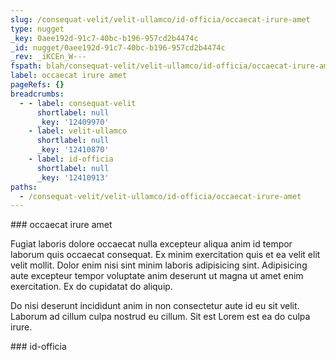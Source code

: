 ```yaml
---
slug: /consequat-velit/velit-ullamco/id-officia/occaecat-irure-amet
type: nugget
_key: 0aee192d-91c7-40bc-b196-957cd2b4474c
_id: nugget/0aee192d-91c7-40bc-b196-957cd2b4474c
_rev: _iKCEn_W---
fspath: blah/consequat-velit/velit-ullamco/id-officia/occaecat-irure-amet.md
label: occaecat irure amet
pageRefs: {}
breadcrumbs:
  - - label: consequat-velit
      shortlabel: null
      _key: '12409970'
    - label: velit-ullamco
      shortlabel: null
      _key: '12410870'
    - label: id-officia
      shortlabel: null
      _key: '12410913'
paths:
  - /consequat-velit/velit-ullamco/id-officia/occaecat-irure-amet
---
```


<NuggetArea>
<Nugget slug="/consequat-velit/velit-ullamco/id-officia/occaecat-irure-amet" type="nugget" _key="0aee192d-91c7-40bc-b196-957cd2b4474c" _id="nugget/0aee192d-91c7-40bc-b196-957cd2b4474c" _rev="_iKCEn_W---" fspath="blah/consequat-velit/velit-ullamco/id-officia/occaecat-irure-amet.md" label="occaecat irure amet" paths="/consequat-velit/velit-ullamco/id-officia/occaecat-irure-amet">
<NuggetBody>
### occaecat irure amet

Fugiat laboris dolore occaecat nulla excepteur aliqua anim id tempor laborum quis occaecat consequat. Ex minim exercitation quis et ea velit elit velit mollit. Dolor enim nisi sint minim laboris adipisicing sint. Adipisicing aute excepteur tempor voluptate anim deserunt ut magna ut amet enim exercitation. Ex do cupidatat do aliquip.

Do nisi deserunt incididunt anim in non consectetur aute id eu sit velit. Laborum ad cillum culpa nostrud eu cillum. Sit est Lorem est ea do culpa irure.

</NuggetBody>
<Breadcrumbs>
<Crumbs>
<Crumb _key="12409970" label="consequat-velit" /><Crumb _key="12410870" label="velit-ullamco" /><Crumb _key="12410913" label="id-officia" />
</Crumbs>
</Breadcrumbs>
</Nugget>

<NuggetsInbound>
</NuggetsInbound>
<NuggetsOutbound>
</NuggetsOutbound>
</NuggetArea>
<PassagesInbound>
<Passage direction="inbound" type="passage" _key="12410913" _id="passage/12410913" _rev="_iKCEn_S---" label="id-officia" passage="id-officia" fspath="blah/consequat-velit/velit-ullamco/id-officia" paths="/consequat-velit/velit-ullamco/id-officia" slug="/consequat-velit/velit-ullamco/id-officia">
<NuggetBody>
### id-officia

</NuggetBody>
<Breadcrumbs>
<Crumbs>
<Crumb _key="12409970" label="consequat-velit" /><Crumb _key="12410870" label="velit-ullamco" />
</Crumbs>
</Breadcrumbs>
</Passage>

</PassagesInbound>
<PassagesOutbound>
</PassagesOutbound>